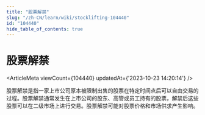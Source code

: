 ```yaml
---
title: "股票解禁"
slug: "/zh-CN/learn/wiki/stocklifting-104440"
id: "104440"
hide_table_of_contents: true
---
```



<Breadcrumbs current="股票解禁" />

# 股票解禁

<ArticleMeta viewCount={104440} updatedAt={'2023-10-23 14:20:14'} />
<div className='border-solid border-b border-t-0 my-4 border-[var(--ifm-color-gray-300)]' />

股票解禁是指一家上市公司原本被限制出售的股票在特定时间点后可以自由交易的过程。股票解禁通常发生在上市公司的股东、高管或员工持有的股票，解禁后这些股票可以在二级市场上进行交易。股票解禁可能对股票价格和市场供求产生影响。
